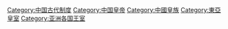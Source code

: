 [[Category:中国古代制度|Category:中国古代制度]]
[[Category:中国皇帝|Category:中国皇帝]]
[[Category:中國皇族|Category:中國皇族]]
[[Category:東亞皇室|Category:東亞皇室]]
[[Category:亚洲各国王室|Category:亚洲各国王室]]